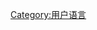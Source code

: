 {{Babels|haw|nativename=‘Ōlelo Hawai‘i|zhname=夏威夷语}}
{{Commonscat|User haw}}

[[Category:用户语言|Category:用户语言]]